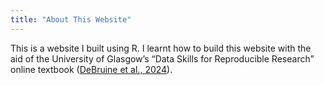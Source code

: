 ```yaml
---
title: "About This Website"
---
```


This is a website I built using R. I learnt how to build this website with the aid of the University of Glasgow's "Data Skills for Reproducible Research" online textbook ([DeBruine et al., 2024](https://psyteachr.github.io/reprores-v4/)).

